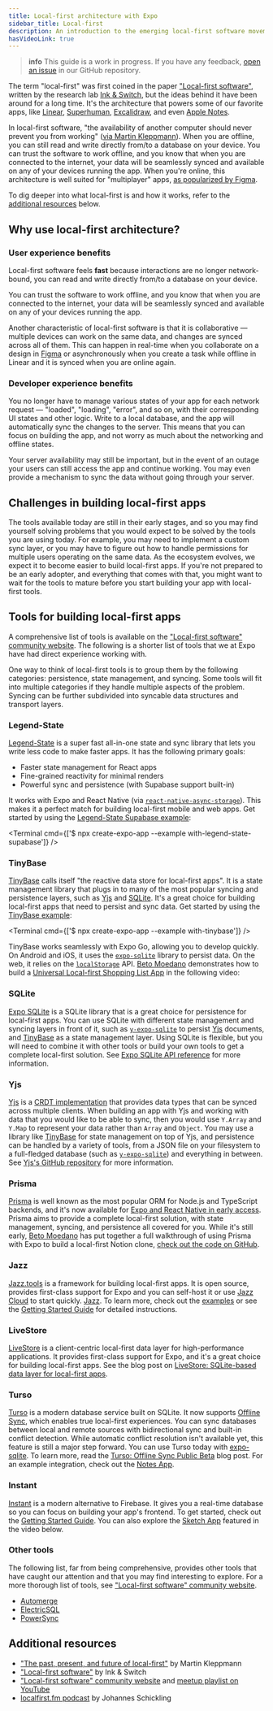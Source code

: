 ```yaml
---
title: Local-first architecture with Expo
sidebar_title: Local-first
description: An introduction to the emerging local-first software movement, including links to relevant learning resources and tools.
hasVideoLink: true
---
```



> **info** This guide is a work in progress. If you have any feedback, [open an issue](https://github.com/expo/expo/issues/new/choose) in our GitHub repository.

The term "local-first" was first coined in the paper ["Local-first software"](https://www.inkandswitch.com/local-first/), written by the research lab [Ink & Switch](https://www.inkandswitch.com/), but the ideas behind it have been around for a long time. It's the architecture that powers some of our favorite apps, like [Linear](https://linear.app/), [Superhuman](https://superhuman.com/), [Excalidraw](https://excalidraw.com/), and even [Apple Notes](<https://en.wikipedia.org/wiki/Notes_(Apple)>).

In local-first software, "the availability of another computer should never prevent you from working" ([via Martin Kleppmann](https://www.youtube.com/watch?v=NMq0vncHJvU)). When you are offline, you can still read and write directly from/to a database on your device. You can trust the software to work offline, and you know that when you are connected to the internet, your data will be seamlessly synced and available on any of your devices running the app. When you're online, this architecture is well suited for "multiplayer" apps, [as popularized by Figma](https://www.figma.com/blog/how-figmas-multiplayer-technology-works/).

To dig deeper into what local-first is and how it works, refer to the [additional resources](#additional-resources) below.

## Why use local-first architecture?

### User experience benefits

Local-first software feels **fast** because interactions are no longer network-bound, you can read and write directly from/to a database on your device.

You can trust the software to work offline, and you know that when you are connected to the internet, your data will be seamlessly synced and available on any of your devices running the app.

Another characteristic of local-first software is that it is collaborative &mdash; multiple devices can work on the same data, and changes are synced across all of them. This can happen in real-time when you collaborate on a design in [Figma](https://www.figma.com/) or asynchronously when you create a task while offline in Linear and it is synced when you are online again.

### Developer experience benefits

You no longer have to manage various states of your app for each network request &mdash; "loaded", "loading", "error", and so on, with their corresponding UI states and other logic. Write to a local database, and the app will automatically sync the changes to the server. This means that you can focus on building the app, and not worry as much about the networking and offline states.

Your server availability may still be important, but in the event of an outage your users can still access the app and continue working. You may even provide a mechanism to sync the data without going through your server.

## Challenges in building local-first apps

The tools available today are still in their early stages, and so you may find yourself solving problems that you would expect to be solved by the tools you are using today. For example, you may need to implement a custom sync layer, or you may have to figure out how to handle permissions for multiple users operating on the same data. As the ecosystem evolves, we expect it to become easier to build local-first apps. If you're not prepared to be an early adopter, and everything that comes with that, you might want to wait for the tools to mature before you start building your app with local-first tools.

## Tools for building local-first apps

A comprehensive list of tools is available on the ["Local-first software" community website](https://localfirstweb.dev/). The following is a shorter list of tools that we at Expo have had direct experience working with.

One way to think of local-first tools is to group them by the following categories: persistence, state management, and syncing. Some tools will fit into multiple categories if they handle multiple aspects of the problem. Syncing can be further subdivided into syncable data structures and transport layers.

### Legend-State

[Legend-State](https://legendapp.com/open-source/state/v3/) is a super fast all-in-one state and sync library that lets you write less code to make faster apps. It has the following primary goals:

- Faster state management for React apps
- Fine-grained reactivity for minimal renders
- Powerful sync and persistence (with Supabase support built-in)

It works with Expo and React Native (via [`react-native-async-storage`](https://github.com/react-native-async-storage/async-storage?tab=readme-ov-file#react-native-async-storage)). This makes it a perfect match for building local-first mobile and web apps. Get started by using the [Legend-State Supabase example](https://github.com/expo/examples/tree/master/with-legend-state-supabase):

<Terminal cmd={['$ npx create-expo-app --example with-legend-state-supabase']} />

### TinyBase

[TinyBase](https://tinybase.org/) calls itself "the reactive data store for local-first apps". It is a state management library that plugs in to many of the most popular syncing and persistence layers, such as [Yjs](#yjs) and [SQLite](#sqlite). It's a great choice for building local-first apps that need to persist and sync data. Get started by using the [TinyBase example](https://github.com/expo/examples/tree/master/with-tinybase):

<Terminal cmd={['$ npx create-expo-app --example with-tinybase']} />

TinyBase works seamlessly with Expo Go, allowing you to develop quickly. On Android and iOS, it uses the [`expo-sqlite`](/versions/latest/sdk/sqlite/) library to persist data. On the web, it relies on the [`localStorage`](https://developer.mozilla.org/en-US/docs/Web/API/Window/localStorage) API. [Beto Moedano](https://github.com/betomoedano) demonstrates how to build a [Universal Local-first Shopping List App](https://github.com/betomoedano/groceries-shopping-list-app) in the following video:

<VideoBoxLink
  videoId="HqOiB2tDM8Q"
  title="Watch: Build a Local-First Real-Time Shopping List App with Expo and TinyBase"
/>

### SQLite

[Expo SQLite](/versions/latest/sdk/sqlite/) is a SQLite library that is a great choice for persistence for local-first apps. You can use SQLite with different state management and syncing layers in front of it, such as [`y-expo-sqlite`](https://github.com/brentvatne/y-expo-sqlite) to persist [Yjs](#yjs) documents, and [TinyBase](#tinybase) as a state management layer. Using SQLite is flexible, but you will need to combine it with other tools or build your own tools to get a complete local-first solution. See [Expo SQLite API reference](/versions/latest/sdk/sqlite/) for more information.

### Yjs

[Yjs](https://github.com/yjs/yjs) is a [CRDT implementation](https://github.com/yjs/yjs?tab=readme-ov-file#yjs-crdt-algorithm) that provides data types that can be synced across multiple clients. When building an app with Yjs and working with data that you would like to be able to sync, then you would use `Y.Array` and `Y.Map` to represent your data rather than `Array` and `Object`. You may use a library like [TinyBase](#tinybase) for state management on top of Yjs, and persistence can be handled by a variety of tools, from a JSON file on your filesystem to a full-fledged database (such as [`y-expo-sqlite`](https://github.com/brentvatne/y-expo-sqlite)) and everything in between. See [Yjs's GitHub repository](https://github.com/yjs/yjs) for more information.

### Prisma

[Prisma](https://prisma.io) is well known as the most popular ORM for Node.js and TypeScript backends, and it's now available for [Expo and React Native in early access](https://www.prisma.io/blog/bringing-prisma-orm-to-react-native-and-expo). Prisma aims to provide a complete local-first solution, with state management, syncing, and persistence all covered for you. While it's still early, [Beto Moedano](https://github.com/betomoedano) has put together a full walkthrough of using Prisma with Expo to build a local-first Notion clone, [check out the code on GitHub](https://github.com/betomoedano/React-Native-Notion-Clone).

<VideoBoxLink
  videoId="uTrPte0sCiw"
  title="Watch: Building a Local-first Notion Clone with React Native Expo and Prisma"
/>

### Jazz

[Jazz.tools](https://jazz.tools/docs/react-native) is a framework for building local-first apps. It is open source, provides first-class support for Expo and you can self-host it or use [Jazz Cloud](https://jazz.tools/cloud) to start quickly. [Jazz](https://jazz.tools). To learn more, check out the [examples](https://jazz.tools/examples#react-native) or see the [Getting Started Guide](https://jazz.tools/docs/react-native) for detailed instructions.

### LiveStore

[LiveStore](https://livestore.dev/getting-started/expo/) is a client-centric local-first data layer for high-performance applications. It provides first-class support for Expo, and it's a great choice for building local-first apps. See the blog post on [LiveStore: SQLite-based data layer for local-first apps](https://expo.dev/blog/local-first-application-development-with-livestore).

<VideoBoxLink
  videoId="zQIhJqYU1Qw"
  title="Watch: How to build local-first native apps with LiveStore and Expo"
/>

### Turso

[Turso](https://turso.tech) is a modern database service built on SQLite. It now supports [Offline Sync](https://turso.tech/blog/turso-offline-sync-public-beta), which enables true local-first experiences. You can sync databases between local and remote sources with bidirectional sync and built-in conflict detection. While automatic conflict resolution isn't available yet, this feature is still a major step forward. You can use Turso today with [expo-sqlite](/versions/latest/sdk/sqlite). To learn more, read the [Turso: Offline Sync Public Beta](https://turso.tech/blog/turso-offline-sync-public-beta) blog post. For an example integration, check out the [Notes App](https://github.com/betomoedano/notes-app).

<VideoBoxLink
  videoId="SBv32tmyb3k"
  title="Watch: How to build a local-first Notes App with Turso and Expo"
/>

### Instant

[Instant](https://www.instantdb.com/) is a modern alternative to Firebase. It gives you a real-time database so you can focus on building your app's frontend. To get started, check out the [Getting Started Guide](https://www.instantdb.com/docs/start-rn). You can also explore the [Sketch App](https://github.com/betomoedano/sketch-app) featured in the video below.

<VideoBoxLink
  videoId="DEJIcaGN3vY"
  title="Watch: Build a Local-First Sketch App with Expo, Instant & Reanimated"
/>

### Other tools

The following list, far from being comprehensive, provides other tools that have caught our attention and that you may find interesting to explore. For a more thorough list of tools, see ["Local-first software" community website](https://localfirstweb.dev/).

- [Automerge](https://automerge.org/)
- [ElectricSQL](https://electric-sql.com/)
- [PowerSync](https://www.powersync.com/)

## Additional resources

- ["The past, present, and future of local-first"](https://www.youtube.com/watch?v=NMq0vncHJvU) by Martin Kleppmann
- ["Local-first software"](https://www.inkandswitch.com/local-first/) by Ink & Switch
- ["Local-first software" community website](https://localfirstweb.dev/) and [meetup playlist on YouTube](https://www.youtube.com/playlist?list=PLTbD2QA-VMnXFsLbuPGz1H-Najv9MD2-H)
- [localfirst.fm podcast](https://localfirst.fm/) by Johannes Schickling
